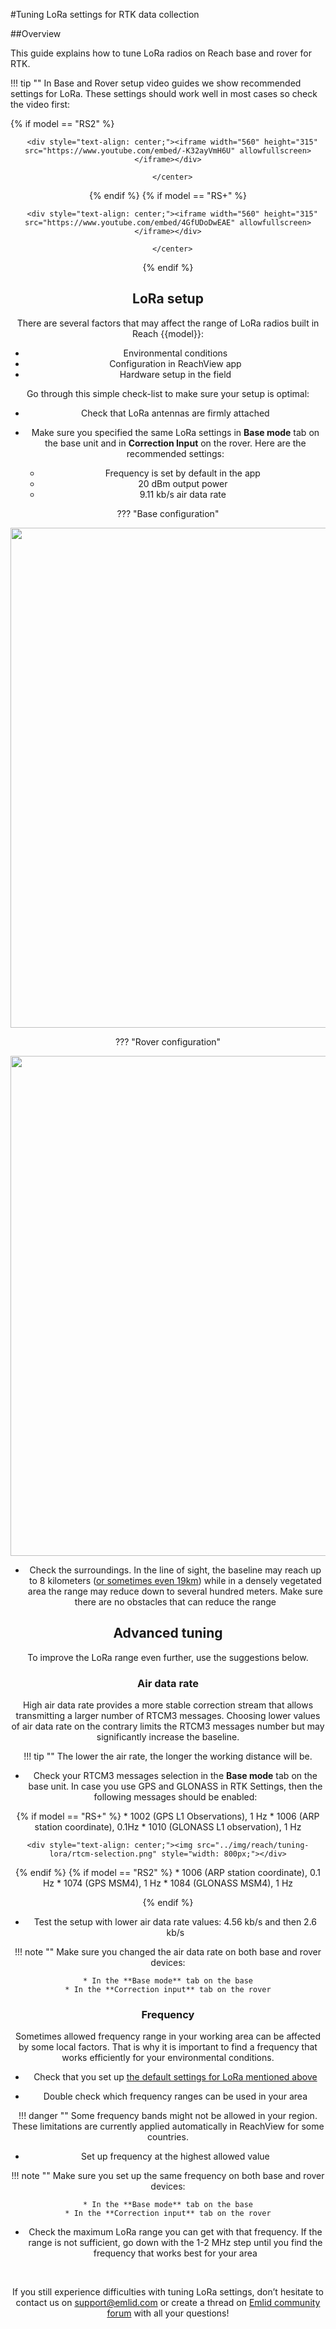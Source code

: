 #Tuning LoRa settings for RTK data collection

##Overview

This guide explains how to tune LoRa radios on Reach base and rover for RTK.

!!! tip ""
	In Base and Rover setup video guides we show recommended settings for LoRa. These settings should work well in most cases so check the video first:

{% if model == "RS2" %}
    <center>

	  <div style="text-align: center;"><iframe width="560" height="315" src="https://www.youtube.com/embed/-K32ayVmH6U" allowfullscreen></iframe></div>

	  </center>

{% endif %}
{% if model == "RS+" %}
    <center>

	  <div style="text-align: center;"><iframe width="560" height="315" src="https://www.youtube.com/embed/4GfUDoDwEAE" allowfullscreen></iframe></div>

	  </center>

{% endif %}
## LoRa setup

There are several factors that may affect the range of LoRa radios built in Reach {{model}}:

* Environmental conditions
* Configuration in ReachView app
* Hardware setup in the field

Go through this simple check-list to make sure your setup is optimal:

* Check that LoRa antennas are firmly attached

* Make sure you specified the same LoRa settings in **Base mode** tab on the base unit and in **Correction Input** on the rover. Here are the recommended settings:
	- Frequency is set by default in the app
    - 20 dBm output power
    - 9.11 kb/s air data rate

??? "Base configuration"
    <div style="text-align: center;"><img src="../img/reach/tuning-lora/base-mode.png" style="width: 800px;"></div>

??? "Rover configuration"
    <div style="text-align: center;"><img src="../img/reach/tuning-lora/correction-input.png" style="width: 800px;"></div>

* Check the surroundings. In the line of sight, the baseline may reach up to 8 kilometers ([or sometimes even 19km](https://emlid.com/lora-radio-hits-19-km-baseline/)) while in a densely vegetated area the range may reduce down to several hundred meters. Make sure there are no obstacles that can reduce the range

## Advanced tuning

To improve the LoRa range even further, use the suggestions below.

### Air data rate

High air data rate provides a more stable correction stream that allows transmitting a larger number of RTCM3 messages. Choosing lower values of air data rate on the contrary limits the RTCM3 messages number but may significantly increase the baseline.

!!! tip ""
    The lower the air rate, the longer the working distance will be.

* Check your RTCM3 messages selection in the **Base mode** tab on the base unit. In case you use GPS and GLONASS in RTK Settings, then the following messages should be enabled:

{% if model == "RS+" %}
    * 1002 (GPS L1 Observations), 1 Hz
    * 1006 (ARP station coordinate), 0.1Hz
    * 1010 (GLONASS L1 observation), 1 Hz

    <div style="text-align: center;"><img src="../img/reach/tuning-lora/rtcm-selection.png" style="width: 800px;"></div>

{% endif %}
{% if model == "RS2" %}
    * 1006 (ARP station coordinate), 0.1 Hz
    * 1074 (GPS MSM4), 1 Hz
    * 1084 (GLONASS MSM4), 1 Hz

{% endif %}
* Test the setup with lower air data rate values: 4.56 kb/s and then 2.6 kb/s

!!! note ""
    Make sure you changed the air data rate on both base and rover devices:

    * In the **Base mode** tab on the base
    * In the **Correction input** tab on the rover

### Frequency

Sometimes allowed frequency range in your working area can be affected by some local factors. That is why it is important to find a frequency that works efficiently for your environmental conditions.

* Check that you set up [the default settings for LoRa mentioned above](#lora-setup)

* Double check which frequency ranges can be used in your area

!!! danger ""
	Some frequency bands might not be allowed in your region. These limitations are currently applied automatically in ReachView for some countries.

* Set up frequency at the highest allowed value

!!! note ""
	Make sure you set up the same frequency on both base and rover devices:

    * In the **Base mode** tab on the base
    * In the **Correction input** tab on the rover

* Check the maximum LoRa range you can get with that frequency. If the range is not sufficient, go down with the 1-2 MHz step until you find the frequency that works best for your area

<br>

If you still experience difficulties with tuning LoRa settings, don’t hesitate to contact us on support@emlid.com or create a thread on [Emlid community forum](https://community.emlid.com) with all your questions!
